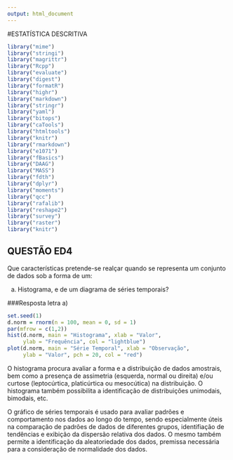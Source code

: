 ---
output: html_document
---
#ESTATÍSTICA DESCRITIVA
```{r, include=FALSE}
library("mime")
library("stringi")
library("magrittr") 
library("Rcpp")
library("evaluate")
library("digest")
library("formatR")
library("highr")
library("markdown")
library("stringr")
library("yaml")
library("bitops")
library("caTools")
library("htmltools")
library("knitr")
library("rmarkdown")
library("e1071")
library("fBasics")
library("DAAG")
library("MASS")
library("fdth")
library("dplyr")
library("moments")
library("qcc")
library("rafalib")
library("reshape2")
library("survey")
library("raster")
library("knitr")
```

## QUESTÃO ED4
Que características pretende-se realçar quando se representa um conjunto de dados sob a forma de um:

a) Histograma, e de um diagrama de séries temporais?

###Resposta letra a)
```{r, fig.width = 10}
set.seed(1)
d.norm = rnorm(n = 100, mean = 0, sd = 1)
par(mfrow = c(1,2))
hist(d.norm, main = "Histograma", xlab = "Valor", 
     ylab = "Frequência", col = "lightblue")
plot(d.norm, main = "Série Temporal", xlab = "Observação", 
     ylab = "Valor", pch = 20, col = "red")
```

O histograma procura avaliar a forma e a distribuição de dados amostrais, bem como a presença de assimetria (esquerda, normal ou direita) e/ou curtose (leptocúrtica, platicúrtica ou mesocútica) na distribuição. O histograma também possibilita a identificação de distribuições unimodais, bimodais, etc.

O gráfico de séries temporais é usado para avaliar padrões e comportamento nos dados ao longo do tempo, sendo especialmente úteis na comparação de padrões de dados de diferentes grupos, identifiação de tendências e exibição da dispersão relativa dos dados. O mesmo também permite a identificação da aleatoriedade dos dados, premissa necessária para a consideração de normalidade dos dados.
